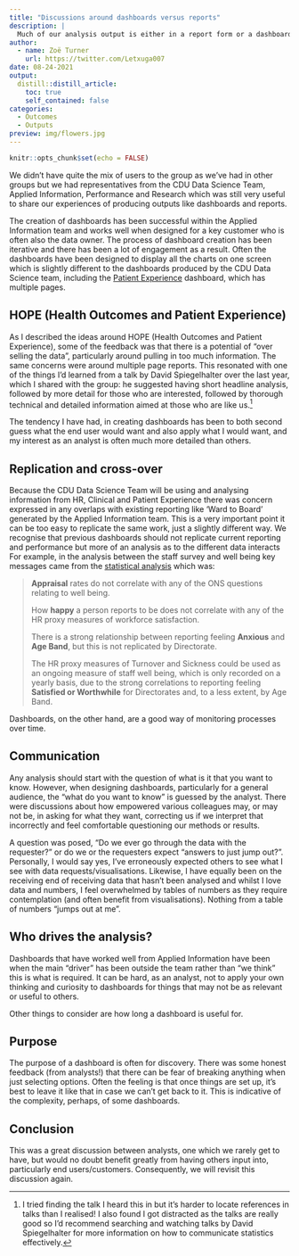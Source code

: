 ```yaml
---
title: "Discussions around dashboards versus reports"
description: |
  Much of our analysis output is either in a report form or a dashboard, sometimes both. This discussion was to understand people's experiences, preferences and any difficulties they encounter.
author:
  - name: Zoë Turner
    url: https://twitter.com/Letxuga007
date: 08-24-2021
output:
  distill::distill_article:
    toc: true
    self_contained: false
categories:
  - Outcomes
  - Outputs
preview: img/flowers.jpg  
---
```



```r
knitr::opts_chunk$set(echo = FALSE)
```

We didn't have quite the mix of users to the group as we've had in other groups but we had representatives from the CDU Data Science Team, Applied Information, Performance and Research which was still very useful to share our experiences of producing outputs like dashboards and reports. 

The creation of dashboards has been successful within the Applied Information team and works well when designed for a key customer who is often also the data owner. The process of dashboard creation has been iterative and there has been a lot of engagement as a result. Often the dashboards have been designed to display all the charts on one screen which is slightly different to the dashboards produced by the CDU Data Science team, including the [Patient Experience](https://involve.nottshc.nhs.uk:8443/experience_b/) dashboard, which has multiple pages.

## HOPE (Health Outcomes and Patient Experience)

As I described the ideas around HOPE (Health Outcomes and Patient Experience), some of the feedback was that there is a potential of "over selling the data", particularly around pulling in too much information. The same concerns were around multiple page reports. This resonated with one of the things I'd learned from a talk by David Spiegelhalter over the last year, which I shared with the group: he suggested having short headline analysis, followed by more detail for those who are interested, followed by thorough technical and detailed information aimed at those who are like us.[^1]

[^1]:I tried finding the talk I heard this in but it's harder to locate references in talks than I realised! I also found I got distracted as the talks are really good so I'd recommend searching and watching talks by David Spiegelhalter for more information on how to communicate statistics effectively.

The tendency I have had, in creating dashboards has been to both second guess what the end user would want and also apply what I would want, and my interest as an analyst is often much more detailed than others.

## Replication and cross-over

Because the CDU Data Science Team will be using and analysing information from HR, Clinical and Patient Experience there was concern expressed in any overlaps with existing reporting like 'Ward to Board' generated by the Applied Information team. This is a very important point it can be too easy to replicate the same work, just a slightly different way. We recognise that previous dashboards should not replicate current reporting and performance but more of an analysis as to the different data interacts For example, in the analysis between the staff survey and well being key messages came from the [statistical analysis](https://github.com/Lextuga007/HR/blob/main/Survey%20Correlations.Rmd) which was:

>**Appraisal** rates do not correlate with any of the ONS questions relating to well being.
>
>How **happy** a person reports to be does not correlate with any of the HR proxy measures of workforce satisfaction.
>
>There is a strong relationship between reporting feeling **Anxious** and **Age Band**, but this is not replicated by Directorate.
>
>The HR proxy measures of Turnover and Sickness could be used as an ongoing measure of staff well being, which is only recorded on a yearly basis, due to the strong correlations to reporting feeling **Satisfied or Worthwhile** for Directorates and, to a less extent, by Age Band.

Dashboards, on the other hand, are a good way of monitoring processes over time.

## Communication

Any analysis should start with the question of what is it that you want to know. However, when designing dashboards, particularly for a general audience, the "what do you want to know" is guessed by the analyst. There were discussions about how empowered various colleagues may, or may not be, in asking for what they want, correcting us if we interpret that incorrectly and feel comfortable questioning our methods or results.

A question was posed, "Do we ever go through the data with the requester?" or do we or the requesters expect "answers to just jump out?". Personally, I would say yes, I've erroneously expected others to see what I see with data requests/visualisations. Likewise,  I have equally been on the receiving end of receiving data that hasn't been analysed and whilst I love data and numbers, I feel overwhelmed by tables of numbers as they require contemplation (and often benefit from visualisations). Nothing from a table of numbers "jumps out at me".

## Who drives the analysis?

Dashboards that have worked well from Applied Information have been when the main "driver" has been outside the team rather than "we think" this is what is required. It can be hard, as an analyst, not to apply your own thinking and curiosity to dashboards for things that may not be as relevant or useful to others. 

Other things to consider are how long a dashboard is useful for.

## Purpose

The purpose of a dashboard is often for discovery. There was some honest feedback (from analysts!) that there can be fear of breaking anything when just selecting options. Often the feeling is that once things are set up, it's best to leave it like that in case we can't get back to it. This is indicative of the complexity, perhaps, of some dashboards.

## Conclusion

This was a great discussion between analysts, one which we rarely get to have, but would no doubt benefit greatly from having others input into, particularly end users/customers. Consequently, we will revisit this discussion again.